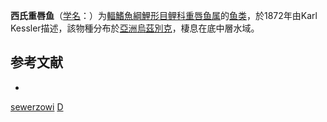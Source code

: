 {{Speciesbox
| taxon = Diptychus sewerzowi
| status = NE
| status_system = IUCN3.1
| binomial_authority = [[Kessler|Kessler]], 1872
| synonyms = 
}}

'''西氏重唇鱼'''（[[学名|学名]]：{{lang|la|''Diptychus sewerzowi''}}）为[[輻鰭魚綱|輻鰭魚綱]][[鯉形目|鯉形目]][[鲤科|鲤科]][[重唇鱼属|重唇鱼属]]的[[鱼类|鱼类]]，於1872年由Karl Kessler描述，該物種分布於[[亞洲|亞洲]][[烏茲別克|烏茲別克]]，棲息在底中層水域。

== 参考文献 ==
*{{FishBase_species|genus=Diptychus|species=sewerzowi|year=2012|month=1}}

{{鯉形目小作品}}
{{taxonbar}}
[[Category:重唇鱼属|sewerzowi]]
[[Category:1872年描述的魚類|D]]
